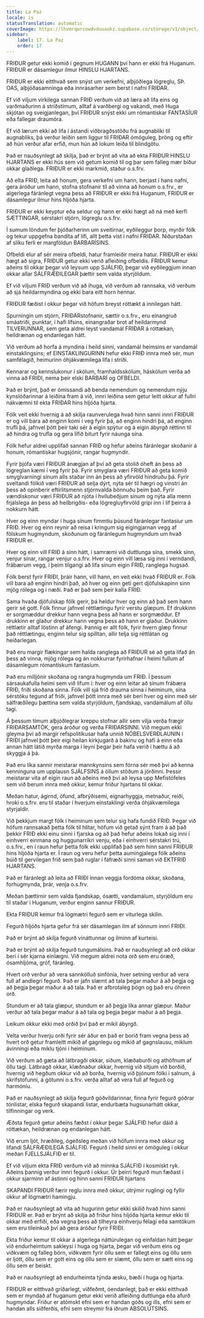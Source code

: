 ```yaml
---
title: La Paz
locale: is
statusTranslation: automatic
coverImage: https://lhvmrqwrcowdvduuaukz.supabase.co/storage/v1/object/public/strapi-uploads/small_cover-educacion-fundamental.webp-2d51a7828a2b1309555be27f7e2a61a0.webp
sidebar:
    label: 17. La Paz
    order: 17
---
```

FRIÐUR getur ekki komið í gegnum HUGANN því hann er ekki frá Huganum. FRIÐUR er dásamlegur ilmur HINSLU HJARTANS.

FRIÐUR er ekki eitthvað sem snýst um verkefni, alþjóðlega lögreglu, SÞ. OAS, alþjóðasamninga eða innrásarher sem berst í nafni FRIÐAR.

Ef við viljum virkilega sannan FRIÐ verðum við að læra að lifa eins og varðmaðurinn á stríðstímum, alltaf á varðbergi og vakandi, með Huga skjótan og sveigjanlegan, því FRIÐUR snýst ekki um rómantískar FANTASÍUR eða fallegar draumóra.

Ef við lærum ekki að lifa í ástandi viðbragðsstöðu frá augnabliki til augnabliks, þá verður leiðin sem liggur til FRIÐAR ómöguleg, þröng og eftir að hún verður afar erfið, mun hún að lokum leiða til blindgötu.

Það er nauðsynlegt að skilja, það er brýnt að vita að ekta FRIÐUR HINSLU HJARTANS er ekki hús sem við getum komið til og þar sem falleg mær bíður okkar glaðlega. FRIÐUR er ekki markmið, staður o.s.frv.

Að elta FRIÐ, leita að honum, gera verkefni um hann, berjast í hans nafni, gera áróður um hann, stofna stofnanir til að vinna að honum o.s.frv., er algerlega fáránlegt vegna þess að FRIÐUR er ekki frá Huganum, FRIÐUR er dásamlegur ilmur hins hljóða hjarta.

FRIÐUR er ekki keyptur eða seldur og hann er ekki hægt að ná með kerfi SÆTTINGAR, sérstakri stjórn, lögreglu o.s.frv.

Í sumum löndum fer þjóðarherinn um sveitirnar, eyðileggur þorp, myrðir fólk og tekur uppgefna bandíta af lífi, allt þetta víst í nafni FRIÐAR. Niðurstaðan af slíku ferli er margföldun BARBARÍSINS.

Ofbeldi elur af sér meira ofbeldi, hatur framleiðir meira hatur. FRIÐUR er ekki hægt að sigra, FRIÐUR getur ekki verið afleiðing ofbeldis. FRIÐUR kemur aðeins til okkar þegar við leysum upp SJÁLFIÐ, þegar við eyðileggjum innan okkar allar SÁLFRÆÐILEGAR þættir sem valda styrjöldum.

Ef við viljum FRIÐ verðum við að íhuga, við verðum að rannsaka, við verðum að sjá heildarmyndina og ekki bara eitt horn hennar.

FRIÐUR fæðist í okkur þegar við höfum breyst róttækt á innilegan hátt.

Spurningin um stjórn, FRIÐARstofnanir, sættir o.s.frv., eru einangruð smáatriði, punktar, í hafi lífsins, einangraðar brot af heildarmynd TILVERUNNAR, sem geta aldrei leyst vandamál FRIÐAR á róttækan, heildrænan og endanlegan hátt.

Við verðum að horfa á myndina í heild sinni, vandamál heimsins er vandamál einstaklingsins; ef EINSTAKLINGURINN hefur ekki FRIÐ innra með sér, mun samfélagið, heimurinn óhjákvæmilega lifa í stríði.

Kennarar og kennslukonur í skólum, framhaldsskólum, háskólum verða að vinna að FRIÐI, nema þeir elski BARBARÍ og OFBELDI.

Það er brýnt, það er ómissandi að benda nemendum og nemendum nýju kynslóðarinnar á leiðina fram á við, innri leiðina sem getur leitt okkur af fullri nákvæmni til ekta FRIÐAR hins hljóða hjarta.

Fólk veit ekki hvernig á að skilja raunverulega hvað hinn sanni innri FRIÐUR er og vill bara að enginn komi í veg fyrir þá, að enginn hindri þá, að enginn trufli þá, jafnvel þótt þeir taki sér á eigin spýtur og á eigin ábyrgð réttinn til að hindra og trufla og gera lífið biturt fyrir náunga sína.

Fólk hefur aldrei upplifað sannan FRIÐ og hefur aðeins fáránlegar skoðanir á honum, rómantískar hugsjónir, rangar hugmyndir.

Fyrir þjófa væri FRIÐUR ánægjan af því að geta stolið óheft án þess að lögreglan kæmi í veg fyrir þá. Fyrir smyglara væri FRIÐUR að geta komið smyglvarningi sínum alls staðar inn án þess að yfirvöld hindruðu þá. Fyrir sveltandi fólkið væri FRIÐUR að selja dýrt, nýta sér til hægri og vinstri án þess að opinberir eftirlitsmenn stjórnvalda bönnuðu þeim það. Fyrir vændiskonur væri FRIÐUR að njóta í hvílubeðjum sínum og nýta alla menn frjálslega án þess að heilbrigðis- eða lögregluyfirvöld gripi inn í líf þeirra á nokkurn hátt.

Hver og einn myndar í huga sínum fimmtíu þúsund fáránlegar fantasíur um FRIÐ. Hver og einn reynir að reisa í kringum sig eigingjarnan vegg af fölskum hugmyndum, skoðunum og fáránlegum hugmyndum um hvað FRIÐUR er.

Hver og einn vill FRIÐ á sinn hátt, í samræmi við duttlunga sína, smekk sinn, venjur sínar, rangar venjur o.s.frv. Hver og einn vill læsa sig inni í verndandi, frábærum vegg, í þeim tilgangi að lifa sínum eigin FRIÐ, ranglega hugsað.

Fólk berst fyrir FRIÐI, þráir hann, vill hann, en veit ekki hvað FRIÐUR er. Fólk vill bara að enginn hindri það, að hver og einn geti gert djöfulskapinn sinn mjög rólega og í næði. Það er það sem þeir kalla FRIÐ.

Sama hvaða djöfulskap fólk gerir, þá heldur hver og einn að það sem hann gerir sé gott. Fólk finnur jafnvel réttlætingu fyrir verstu glæpum. Ef drukkinn er sorgmæddur drekkur hann vegna þess að hann er sorgmæddur. Ef drukkinn er glaður drekkur hann vegna þess að hann er glaður. Drukkinn réttlætir alltaf löstinn af áfengi. Þannig er allt fólk, fyrir hvern glæp finnur það réttlætingu, enginn telur sig spilltan, allir telja sig réttlátan og heiðarlegan.

Það eru margir flækingar sem halda ranglega að FRIÐUR sé að geta lifað án þess að vinna, mjög rólega og án nokkurrar fyrirhafnar í heimi fullum af dásamlegum rómantískum fantasíum.

Það eru milljónir skoðana og rangra hugmynda um FRIÐ. Í þessum sársaukafulla heimi sem við lifum í: hver og einn leitar að sínum frábæra FRIÐ, friði skoðana sinna. Fólk vill sjá frið drauma sinna í heiminum, sína sérstöku tegund af friði, jafnvel þótt innra með sér beri hver og einn með sér sálfræðilegu þættina sem valda styrjöldum, fjandskap, vandamálum af öllu tagi.

Á þessum tímum alþjóðlegrar kreppu stofnar allir sem vilja verða frægir FRIÐARSAMTÖK, gera áróður og verða FRIÐARSINNI. Við megum ekki gleyma því að margir refspolitíkusar hafa unnið NÓBELSVERÐLAUNIN í FRIÐI jafnvel þótt þeir eigi heilan kirkjugarð á bakinu og hafi á einn eða annan hátt látið myrða marga í leyni þegar þeir hafa verið í hættu á að skyggja á þá.

Það eru líka sannir meistarar mannkynsins sem fórna sér með því að kenna kenninguna um upplausn SJÁLFSINS á öllum stöðum á jörðinni. Þessir meistarar vita af eigin raun að aðeins með því að leysa upp Mefistófeles sem við berum innra með okkur, kemur friður hjartans til okkar.

Meðan hatur, ágirnd, öfund, afbrýðisemi, eignarhyggja, metnaður, reiði, hroki o.s.frv. eru til staðar í hverjum einstaklingi verða óhjákvæmilega styrjaldir.

Við þekkjum margt fólk í heiminum sem telur sig hafa fundið FRIÐ. Þegar við höfum rannsakað þetta fólk til hlítar, höfum við getað sýnt fram á að það þekkir FRIÐ ekki einu sinni í fjarska og að það hefur aðeins lokað sig inni í einhverri einmana og huggunarríkri venju, eða í einhverri sérstakri trú, o.s.frv., en í raun hefur þetta fólk ekki upplifað það sem hinn sanni FRIÐUR hins hljóða hjarta er. Í raun og veru hefur þetta aumingjalega fólk aðeins búið til gervilegan frið sem það ruglar í fáfræði sinni saman við EKTFRIÐ HJARTANS.

Það er fáránlegt að leita að FRIÐI innan veggja fordóma okkar, skoðana, forhugmynda, þrár, venja o.s.frv.

Meðan þættirnir sem valda fjandskap, ósætti, vandamálum, styrjöldum eru til staðar í Huganum, verður enginn sannur FRIÐUR.

Ekta FRIÐUR kemur frá lögmætri fegurð sem er viturlega skilin.

Fegurð hljóðs hjarta gefur frá sér dásamlegan ilm af sönnum innri FRIÐI.

Það er brýnt að skilja fegurð vináttunnar og ilminn af kurteisi.

Það er brýnt að skilja fegurð tungumálsins. Það er nauðsynlegt að orð okkar beri í sér kjarna einlægni. Við megum aldrei nota orð sem eru óræð, ósamhljóma, gróf, fáránleg.

Hvert orð verður að vera sannkölluð sinfónía, hver setning verður að vera full af andlegri fegurð. Það er jafn slæmt að tala þegar maður á að þegja og að þegja þegar maður á að tala. Það er afbrotaleg þögn og það eru óhrein orð.

Stundum er að tala glæpur, stundum er að þegja líka annar glæpur. Maður verður að tala þegar maður á að tala og þegja þegar maður á að þegja.

Leikum okkur ekki með orðið því það er mikil ábyrgð.

Velta verður hverju orði fyrir sér áður en það er borið fram vegna þess að hvert orð getur framleitt mikið af gagnlegu og mikið af gagnslausu, miklum ávinningi eða miklu tjóni í heiminum.

Við verðum að gæta að látbragði okkar, siðum, klæðaburði og athöfnum af öllu tagi. Látbragð okkar, klæðnaður okkar, hvernig við sitjum við borðið, hvernig við hegðum okkur við að borða, hvernig við þjónum fólki í salnum, á skrifstofunni, á götunni o.s.frv. verða alltaf að vera full af fegurð og harmóníu.

Það er nauðsynlegt að skilja fegurð góðvildarinnar, finna fyrir fegurð góðrar tónlistar, elska fegurð skapandi listar, endurbæta hugsunarhátt okkar, tilfinningar og verk.

Æðsta fegurð getur aðeins fæðst í okkur þegar SJÁLFIÐ hefur dáið á róttækan, heildrænan og endanlegan hátt.

Við erum ljót, hræðileg, ógeðsleg meðan við höfum innra með okkur og lifandi SÁLFRÆÐILEGA SJÁLFIÐ. Fegurð í heild sinni er ómöguleg í okkur meðan FJELLSJÁLFIÐ er til.

Ef við viljum ekta FRIÐ verðum við að minnka SJÁLFIÐ í kosmískt ryk. Aðeins þannig verður innri fegurð í okkur. Úr þeirri fegurð mun fæðast í okkur sjarminn af ástinni og hinn sanni FRIÐUR hjartans

SKAPANDI FRIÐUR færir reglu innra með okkur, útrýmir ruglingi og fyllir okkur af lögmætri hamingju.

Það er nauðsynlegt að vita að hugurinn getur ekki skilið hvað hinn sanni FRIÐUR er. Það er brýnt að skilja að friður hins hljóða hjarta kemur ekki til okkar með erfiði, eða vegna þess að tilheyra einhverju félagi eða samtökum sem eru tileinkuð því að gera áróður fyrir FRIÐI.

Ekta friður kemur til okkar á algerlega náttúrulegan og einfaldan hátt þegar við endurheimtum sakleysi í huga og hjarta, þegar við verðum eins og viðkvæm og falleg börn, viðkvæm fyrir öllu sem er fallegt eins og öllu sem er ljótt, öllu sem er gott eins og öllu sem er slæmt, öllu sem er sætt eins og öllu sem er beiskt.

Það er nauðsynlegt að endurheimta týnda æsku, bæði í huga og hjarta.

FRIÐUR er eitthvað gríðarlegt, víðfeðmt, óendanlegt, það er ekki eitthvað sem er myndað af huganum getur ekki verið afleiðing duttlunga eða afurð hugmyndar. Friður er atómskt efni sem er handan góðs og ills, efni sem er handan alls siðferðis, efni sem streymir frá iðrum ABSOLÚTSINS.

